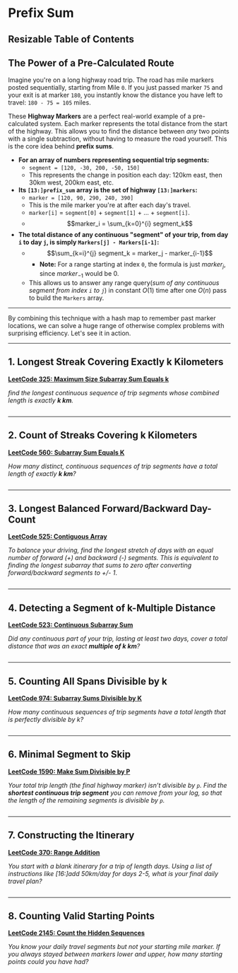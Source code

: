 
# Prefix Sum

## Resizable Table of Contents

## The Power of a Pre-Calculated Route

Imagine you're on a long highway road trip. The road has mile markers posted sequentially, 
starting from Mile `0`. If you just passed marker `75` and your exit is at marker `180`, 
you instantly know the distance you have left to travel: `180 - 75 = 105` miles.

These **Highway Markers** are a perfect real-world example of a pre-calculated system. 
Each marker represents the total distance from the start of the highway. 
This allows you to find the distance between *any* two points with a single subtraction, 
without having to measure the road yourself. This is the core idea behind **prefix sums**.



* **For an array of numbers representing sequential trip segments:** 
  * `segment = [120, -30, 200, -50, 150]`
  * This represents the change in position each day: 120km east, then 30km west, 200km east, etc.
* **Its `[13:]prefix_sum` array is the set of highway `[13:]markers`:** 
  * `marker = [120, 90, 290, 240, 390]`
  * This is the mile marker you're at after each day's travel.
  * `marker[i]` = `segment[0]` + `segment[1]` + ... + `segment[i]`.
  * $$marker_i = \sum_{k=0}^{i} segment_k$$
* **The total distance of any continuous "segment" of your trip, from day `i` to day `j`, is simply `Markers[j] - Markers[i-1]`:**
  * $$\sum_{k=i}^{j} segment_k = marker_j - marker_{i-1}$$
    * **Note:** For a range starting at index `0`, the formula is just $marker_j$, since $marker_{-1}$ would be 0.
  * This allows us to answer any range query(*sum of any continuous segment from index `i` to `j`*) in constant $O(1)$ time after one $O(n)$ pass to build the `Markers` array.


---

   


By combining this technique with a hash map to remember past marker locations, we can solve a huge range of
 otherwise complex problems with surprising efficiency. Let's see it in action.

-----

## 1\. Longest Streak Covering Exactly k Kilometers

**[LeetCode 325: Maximum Size Subarray Sum Equals k](https://leetcode.com/problems/maximum-size-subarray-sum-equals-k/)**

*find the longest continuous sequence of trip segments whose combined length is exactly **k km**.*

```python file=examples/code/prefix_sum.py#func:maxSubArrayLen stripDocstring
```

-----

## 2\. Count of Streaks Covering k Kilometers

**[LeetCode 560: Subarray Sum Equals K](https://leetcode.com/problems/subarray-sum-equals-k/)**

*How many distinct, continuous sequences of trip segments have a total length of exactly **k km**?*

```python file=examples/code/prefix_sum.py#func:subarraySum stripDocstring
```

-----

## 3\. Longest Balanced Forward/Backward Day-Count 

**[LeetCode 525: Contiguous Array](https://leetcode.com/problems/contiguous-array/)**

*To balance your driving, find the longest stretch of days with an equal number of forward (+) and backward (-) segments.
This is equivalent to finding the longest subarray that sums to zero after converting forward/backward segments to +/- 1*.

```python file=examples/code/prefix_sum.py#func:findMaxLength stripDocstring
```

-----

## 4\. Detecting a Segment of k-Multiple Distance

**[LeetCode 523: Continuous Subarray Sum](https://leetcode.com/problems/continuous-subarray-sum/)**

*Did any continuous part of your trip, lasting at least two days, cover a total distance that was an exact **multiple of k km**?*

```python file=examples/code/prefix_sum.py#func:checkSubarraySum stripDocstring
```

-----

## 5\. Counting All Spans Divisible by k

**[LeetCode 974: Subarray Sums Divisible by K](https://leetcode.com/problems/subarray-sums-divisible-by-k/)**

*How many continuous sequences of trip segments have a total length that is perfectly divisible by k?*

```python file=examples/code/prefix_sum.py#func:subarraysDivByK stripDocstring
```

-----

## 6\. Minimal Segment to Skip

**[LeetCode 1590: Make Sum Divisible by P](https://leetcode.com/problems/make-sum-divisible-by-p/)**

*Your total trip length (the final highway marker) isn’t divisible by `p`. Find the **shortest continuous trip segment** you can remove from your log, so that the length of the remaining segments *is* divisible by `p`.*

```python file=examples/code/prefix_sum.py#func:minSubarray stripDocstring
```

-----

## 7\. Constructing the Itinerary

**[LeetCode 370: Range Addition](https://leetcode.com/problems/range-addition/)**


*You start with a blank itinerary for a trip of length days. 
Using a list of instructions like *[16:]add 50km/day for days 2-5*, 
what is your final daily travel plan?*


```python file=examples/code/prefix_sum.py#func:getModifiedArray stripDocstring
```


-----

## 8\. Counting Valid Starting Points

**[LeetCode 2145: Count the Hidden Sequences](https://leetcode.com/problems/count-the-hidden-sequences/)**

*You know your daily travel segments but not your starting mile marker.
If you always stayed between markers lower and upper, how many starting points could you have had?*

```python file=examples/code/prefix_sum.py#func:numberOfArrays stripDocstring
```

